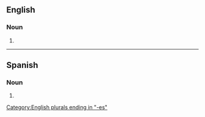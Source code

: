 ==English==

===Noun===
{{head|en|noun plural form}}

# {{plural of|apex|lang=en}}

[[Category:English plurals ending in "-es"]]

----

==Spanish==

===Noun===
{{head|es|noun form|g=m-p}}

# {{plural of|ápex|lang=es}}